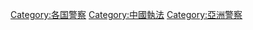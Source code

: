{{Catnav|頁面分類|人物|職業|警察}}
{{Catmore|中国警察制度}}

[[Category:各国警察|Category:各国警察]]
[[Category:中國執法|Category:中國執法]]
[[Category:亞洲警察|Category:亞洲警察]]